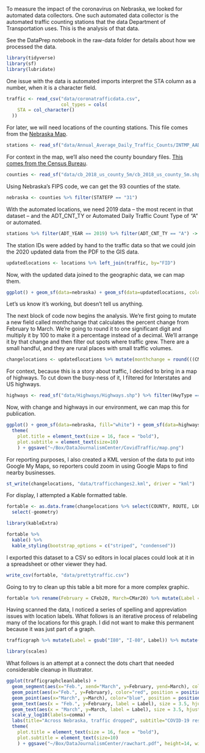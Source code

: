 To measure the impact of the coronavirus on Nebraska, we looked for automated data collectors. One such automated data collector is the automated traffic counting stations that the data Department of Transportation uses. This is the analysis of that data. 

See the DataPrep notebook in the raw-data folder for details about how we processed the data. 

```r
library(tidyverse)
library(sf)
library(lubridate)
```

One issue with the data is automated imports interpret the STA column as a number, when it is a character field. 

```r
traffic <- read_csv("data/coronatrafficdata.csv",
                    col_types = cols(
    STA = col_character()
  )) 
```

For later, we will need locations of the counting stations. This file comes from the [Nebraska Map](http://www.nebraskamap.gov/). 

```r
stations <- read_sf("data/Annual_Average_Daily_Traffic_Counts/INTMP_AADT_GIS_Points_DOT.shp")
```

For context in the map, we'll also need the county boundary files. [This comes from the Census Bureau](https://www.census.gov/geographies/mapping-files/time-series/geo/carto-boundary-file.html). 

```r
counties <- read_sf("data/cb_2018_us_county_5m/cb_2018_us_county_5m.shp")
```

Using Nebraska's FIPS code, we can get the 93 counties of the state. 

```r
nebraska <- counties %>% filter(STATEFP == "31")
```

With the automated locations, we need 2019 data -- the most recent in that dataset -- and the ADT_CNT_TY or Automated Daily Traffic Count Type of "A" or automated.

```r
stations %>% filter(ADT_YEAR == 2019) %>% filter(ADT_CNT_TY == "A") -> locations
```

The station IDs were added by hand to the traffic data so that we could join the 2020 updated data from the PDF to the GIS data. 

```r
updatedlocations <- locations %>% left_join(traffic, by="FID")
```

Now, with the updated data joined to the geographic data, we can map them. 

```r
ggplot() + geom_sf(data=nebraska) + geom_sf(data=updatedlocations, color="red")
```

Let's us know it's working, but doesn't tell us anything.

The next block of code now begins the analysis. We're first going to mutate a new field called monthchange that calculates the percent change from February to March. We're going to round it to one significant digit and multiply it by 100 to make it a percentage instead of a decimal. We'll arrange it by that change and then filter out spots where traffic grew. There are a small handful, and they are rural places with small traffic volumes. 

```r
changelocations <- updatedlocations %>% mutate(monthchange = round(((CMar20-CFeb20)/CFeb20)*100, digits=1)) %>% arrange(monthchange) %>% filter(monthchange < 0)
```

For context, because this is a story about traffic, I decided to bring in a map of highways. To cut down the busy-ness of it, I filtered for Interstates and US highways. 

```r
highways <- read_sf("data/Highways/Highways.shp") %>% filter(HwyType == "I" | HwyType == "US")
```

Now, with change and highways in our environment, we can map this for publication. 

```r
ggplot() + geom_sf(data=nebraska, fill="white") + geom_sf(data=highways, color="grey") + geom_sf(data=changelocations, aes(color=monthchange)) + scale_color_viridis_c(option="plasma", name="Change\nfrom Feb.\nto March") + theme_void() + labs(title="Statewide, traffic dropped sharply after COVID-19 restrictions", subtitle="From urban interstates to rural county roads, automated counters from the state show drops in cars driving by.", caption="Source: Nebraska Department of Transportation | Map by the Nebraska News Service") + 
  theme(
    plot.title = element_text(size = 16, face = "bold"),
    plot.subtitle = element_text(size=10)
    ) + ggsave("~/Box/DataJournalismCenter/CovidTraffic/map.png")
```

For reporting purposes, I also created a KML version of the data to put into Google My Maps, so reporters could zoom in using Google Maps to find nearby businesses. 

```r
st_write(changelocations, "data/trafficchanges2.kml", driver = "kml")
```

For display, I attempted a Kable formatted table. 

```r
fortable <- as.data.frame(changelocations %>% select(COUNTY, ROUTE, LOCATION, CFeb20, CMar20, monthchange)) %>% 
  select(-geometry)
```

```r
library(kableExtra)
```

```r
fortable %>% 
  kable() %>% 
  kable_styling(bootstrap_options = c("striped", "condensed"))
```

I exported this dataset to a CSV so editors in local places could look at it in a spreadsheet or other viewer they had. 

```r
write_csv(fortable, "data/prettytraffic.csv")
```

Going to try to clean up this table a bit more for a more complex graphic. 

```r
fortable %>% rename(February = CFeb20, March=CMar20) %>% mutate(Label = paste(ROUTE, LOCATION, sep=" ")) %>% select(Label, February, March) -> trafficgraph
```

Having scanned the data, I noticed a series of spelling and appreviation issues with location labels. What follows is an iterative process of relabeling many of the locations for this graph. I did not want to make this permanent because it was just part of a graph. 

```r
trafficgraph %>% mutate(Label = gsub("I80", "I-80", Label)) %>% mutate(Label = gsub(" CITY ROUTE", "", Label)) %>% mutate(Label = gsub("\\(", "", Label)) %>% mutate(Label = gsub("\\)", "", Label)) %>% mutate(Label = gsub("I180", "I-180", Label)) %>% mutate(Label = gsub("I680", "I-680", Label)) %>% mutate(Label = gsub("I129", "I-129", Label)) %>% mutate(Label = gsub(" CITY STREETS", "", Label)) %>% mutate(Label = str_to_title(Label, locale = "en")) %>% mutate(Label = gsub("Us6", "US 6", Label)) %>% mutate(Label = gsub("Us34", "US 34", Label)) %>% mutate(Label = gsub("Us75", "US 75", Label)) %>% mutate(Label = gsub("Us77", "US 77", Label)) %>% mutate(Label = gsub("Us20", "US 20", Label)) %>% mutate(Label = gsub("Us275", "US 275", Label)) %>% mutate(Label = gsub("Us281", "US 281", Label)) %>% mutate(Label = gsub("Us30", "US 30", Label)) %>% mutate(Label = gsub("Us81", "US 81", Label)) %>% mutate(Label = gsub("Us83", "US 83", Label)) %>% mutate(Label = gsub("S.e.", "SE", Label)) %>% mutate(Label = gsub(" City Rt", "", Label)) %>% mutate(Label = gsub(" City Street", "", Label)) %>% mutate(Label = gsub("Us26", "US 26", Label)) %>% mutate(Label = gsub("Of", "of", Label)) %>% mutate(Label = gsub("At", "at", Label)) %>% mutate(Label = gsub("Northeast", "NE", Label)) %>% mutate(Label = gsub("North", "N", Label)) %>% mutate(Label = gsub("East", "E", Label)) %>% mutate(Label = gsub("West", "W", Label)) %>% mutate(Label = gsub("South", "S", Label)) -> trafficgraphcleanlabels
```

```r
library(scales)

```

What follows is an attempt at a connect the dots chart that needed considerable cleanup in Illustrator. 

```r
ggplot(trafficgraphcleanlabels) +
  geom_segment(aes(x="Feb.", xend="March", y=February, yend=March), color="grey") +
  geom_point(aes(x="Feb.", y=February), color="red", position = position_nudge(x = 0.02)) + 
  geom_point(aes(x="March", y=March), color="blue", position = position_nudge(x = -0.02)) + 
  geom_text(aes(x = "Feb.", y=February, label = Label), size = 3.5, hjust = 1) +
  geom_text(aes(x = "March", y=March, label = Label), size = 3.5, hjust = 0) +
  scale_y_log10(labels=comma) + 
  labs(title="Across Nebraska, traffic dropped", subtitle="COVID-19 restrictions had an impact on roads", caption="Data: Nebraska Department of Transportation | Graphic by the Nebraska News Service", x="", y="Average traffic per day") + theme_minimal() + 
  theme(
    plot.title = element_text(size = 16, face = "bold"),
    plot.subtitle = element_text(size=10)
    ) + ggsave("~/Box/DataJournalismCenter/rawchart.pdf", height=14, width=7)
```

